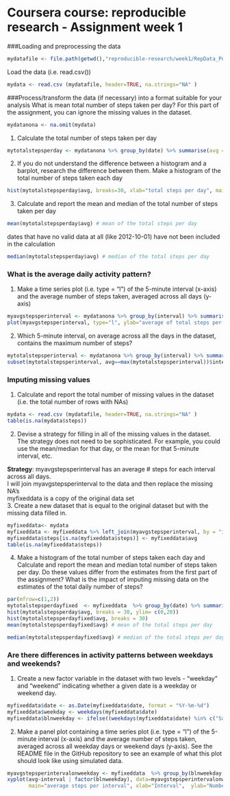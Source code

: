 Coursera course:  reproducible research  - Assignment week 1
============================================================


###Loading and preprocessing the data
```r
mydatafile <- file.path(getwd(),"reproducible-research/week1/RepData_PeerAssessment1/activity.csv")
``` 

Load the data (i.e. read.csv())
````r 
mydata <- read.csv (mydatafile, header=TRUE, na.strings="NA" )
```` 

###Process/transform the data (if necessary) into a format suitable for your analysis
What is mean total number of steps taken per day?
 For this part of the assignment, you can ignore the missing values in the dataset.
````r 
mydatanona <- na.omit(mydata)
```` 
1. Calculate the total number of steps taken per day
````r 
mytotalstepsperday <- mydatanona %>% group_by(date) %>% summarise(avg = sum(steps)) #summarize data
```` 
2. If you do not understand the difference between a histogram and a barplot, 
   research the difference between them. Make a histogram of the total number of steps taken each day
````r 
hist(mytotalstepsperday$avg, breaks=30, xlab="total steps per day", main="")
```` 
3. Calculate and report the mean and median of the total number of steps taken per day
````r 
mean(mytotalstepsperday$avg) # mean of the total steps per day
```` 
dates that have no valid data at all (like 2012-10-01) have not been included in the calculation
````r 
median(mytotalstepsperday$avg) # median of the total steps per day 
```` 

### What is the average daily activity pattern? 
1. Make a time series plot (i.e. type = "l") of the 5-minute interval (x-axis) and the average 
 number of steps taken, averaged across all days (y-axis)
````r 
myavgstepsperinterval <- mydatanona %>% group_by(interval) %>% summarise(avg = mean(steps)) #summarize data by average # steps
plot(myavgstepsperinterval, type="l", ylab="average of total steps per interval")
```` 
2. Which 5-minute interval, on average across all the days in the dataset, contains the maximum number of steps?
````r 
mytotalstepsperinterval <- mydatanona %>% group_by(interval) %>% summarise(avg = sum(steps)) #summarize data by sum # steps
subset(mytotalstepsperinterval, avg==max(mytotalstepsperinterval))$interval #print the 5 minute interval with the max number of steps
```` 
### Imputing missing values
1. Calculate and report the total number of missing values in the dataset (i.e. the total number of rows with NAs)
````r 
mydata <- read.csv (mydatafile, header=TRUE, na.strings="NA" )
table(is.na(mydata$steps))
```` 
2. Devise a strategy for filling in all of the missing values in the dataset. 
The strategy does not need to be sophisticated. For example, you could use 
the mean/median for that day, or the mean for that 5-minute interval, etc.

**Strategy**: myavgstepsperinterval has an average # steps for each interval across all days.  
I will join myavgstepsperinterval to the data and then replace the missing NA's  
myfixeddata is a copy of the original data set  
3. Create a new dataset that is equal to the original dataset but with the missing data filled in.

````r
myfixeddata<- mydata
myfixeddata <- myfixeddata %>% left_join(myavgstepsperinterval, by = "interval")
myfixeddata$steps[is.na(myfixeddata$steps)] <- myfixeddata$avg
table(is.na(myfixeddata$steps))
```` 
4. Make a histogram of the total number of steps taken each day and Calculate 
and report the mean and median total number of steps taken per day. Do these 
values differ from the estimates from the first part of the assignment? What 
is the impact of imputing missing data on the estimates of the total daily 
number of steps?
````r 
par(mfrow=c(1,2))
mytotalstepsperdayfixed  <- myfixeddata  %>% group_by(date) %>% summarise(avg = sum(steps)) #summarize data
hist(mytotalstepsperday$avg, breaks = 30, ylim= c(0,20))
hist(mytotalstepsperdayfixed$avg, breaks = 30)
mean(mytotalstepsperdayfixed$avg) # mean of the total steps per day
```` 
````r 
median(mytotalstepsperdayfixed$avg) # median of the total steps per day 
```` 

### Are there differences in activity patterns between weekdays and weekends?
1. Create a new factor variable in the dataset with two levels - "weekday" and 
"weekend" indicating whether a given date is a weekday or weekend day.
````r 
myfixeddata$date <- as.Date(myfixeddata$date, format = "%Y-%m-%d")
myfixeddata$weekday <- weekdays(myfixeddata$date)
myfixeddata$blnweekday <- ifelse((weekdays(myfixeddata$date) %in% c("Saturday","Sunday")), "weekend","weekday")

````
2. Make a panel plot containing a time series plot (i.e. type = "l") of the 
5-minute interval (x-axis) and the average number of steps taken, averaged 
across all weekday days or weekend days (y-axis). See the README file in the 
GitHub repository to see an example of what this plot should look like using 
simulated data.
````r 
myavgstepsperintervalonweekday <- myfixeddata  %>% group_by(blnweekday, interval) %>% summarise(avg = mean(steps)) #summarize data
xyplot(avg~interval | factor(blnweekday), data=myavgstepsperintervalonweekday, 
       main="average steps per interval", xlab="Interval",  ylab="Number of steps",layout=c(1,2),type="l")
```` 